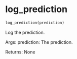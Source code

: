 # log_prediction { #onco_derm_ai.log_prediction }

```python
log_prediction(prediction)
```

Log the prediction.

Args:
    prediction: The prediction.

Returns:
    None
